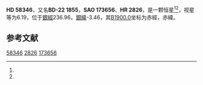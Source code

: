{{Starbox begin
| name = HD 58346
}}
{{Starbox observe
| epoch = [[J2000.0|J2000.0]]
| constell = {{星座名待查}}<ref name=SIMBAD>{{cite web
 | url=http://simbad.u-strasbg.fr/simbad/sim-id?Ident=HR+2826
 | title=Pulsating variable Star
 | publisher=Centre de Données astronomiques de Strasbourg
 | work=SIMBAD
 | accessdate=2012-07-13
 | archive-date=2016-03-17
 | archive-url=https://web.archive.org/web/20160317120409/http://simbad.u-strasbg.fr/simbad/sim-id?Ident=HR+2826
 | dead-url=no
 }}</ref><ref name=DATA>{{cite web
 | url=http://vizier.u-strasbg.fr/viz-bin/VizieR-5?-out.add=.&-source=5050&-corr=PK=HR&-out.max=9999&HR=2826
 | title=VizieR Detailed Page
 | accessdate=2012-07-13
 | archive-date=2019-02-16
 | archive-url=https://web.archive.org/web/20190216114521/http://vizier.u-strasbg.fr/viz-bin/VizieR-5?-out.add=.&-source=5050&-corr=PK=HR&-out.max=9999&HR=2826
 | dead-url=no
 }}</ref>
| 星官 = 
| ra = {{RA|7|24|17.2}}<ref name=SIMBAD /><ref name=DATA />
| dec = {{DEC|-22|54|46}}<ref name=SIMBAD /><ref name=DATA />
| appmag_v = 6.19<ref name=SIMBAD /><ref name=DATA />
}}
{{Starbox character
| class = B8<ref name=SIMBAD /><ref name=DATA />
| b-v = -0.09<ref name=SIMBAD /><ref name=DATA />
| u-b = -0.36<ref name=SIMBAD /><ref name=DATA />
| r-i = <ref name=SIMBAD /><ref name=DATA />
| variable = 
}}
{{Starbox astrometry
| radial_v = -0.36
| prop_mo_ra = 32
| parallax = 
| p_error = 
}}
{{Starbox catalog
| names =BD-22 1855，[[SAO星表|SAO]] 173656，[[HD星表|HD]] 58346，[[HR星表|HR]] 2826}}
{{Starbox reference |Simbad=HR+2826}}
{{Starbox end}}

'''HD 58346'''，又名'''BD-22 1855'''，'''SAO 173656'''、'''HR 2826'''，是一颗恒星<ref name=SIMBAD /><ref name=DATA />，视星等为6.19，位于[[銀道座標系|銀經]]236.96，[[銀道座標系|銀緯]]-3.46，其[[B1900.0|B1900.0]]坐标为赤經{{RA|7|20|2.5}}，赤緯{{DEC|-22|-3.46|3}}。

== 参考文献 ==
{{reflist}}

{{star-stub}}

[[Category:HD和HDE天體|58346]]
[[Category:HR天體|2826]]
[[Category:SAO天體|173656]]